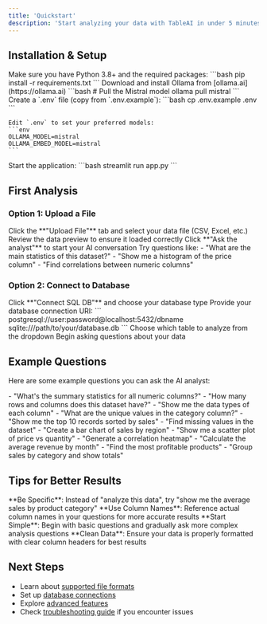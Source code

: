 ```yaml
---
title: 'Quickstart'
description: 'Start analyzing your data with TableAI in under 5 minutes'
---
```


## Installation & Setup

<Steps>
  <Step title="Install Dependencies">
    Make sure you have Python 3.8+ and the required packages:
    ```bash
    pip install -r requirements.txt
    ```
  </Step>
  <Step title="Install Ollama">
    Download and install Ollama from [ollama.ai](https://ollama.ai)
    ```bash
    # Pull the Mistral model
    ollama pull mistral
    ```
  </Step>
  <Step title="Configure Environment">
    Create a `.env` file (copy from `.env.example`):
    ```bash
    cp .env.example .env
    ```
    
    Edit `.env` to set your preferred models:
    ```env
    OLLAMA_MODEL=mistral
    OLLAMA_EMBED_MODEL=mistral
    ```
  </Step>
  <Step title="Run TableAI">
    Start the application:
    ```bash
    streamlit run app.py
    ```
  </Step>
</Steps>

## First Analysis

### Option 1: Upload a File

<Steps>
  <Step title="Choose File">
    Click the **"Upload File"** tab and select your data file (CSV, Excel, etc.)
  </Step>
  <Step title="Preview Data">
    Review the data preview to ensure it loaded correctly
  </Step>
  <Step title="Ask the Analyst">
    Click **"Ask the analyst"** to start your AI conversation
  </Step>
  <Step title="Start Asking">
    Try questions like:
    - "What are the main statistics of this dataset?"
    - "Show me a histogram of the price column"
    - "Find correlations between numeric columns"
  </Step>
</Steps>

### Option 2: Connect to Database

<Steps>
  <Step title="Select Database Type">
    Click **"Connect SQL DB"** and choose your database type
  </Step>
  <Step title="Enter Connection String">
    Provide your database connection URI:
    ```
    postgresql://user:password@localhost:5432/dbname
    sqlite:///path/to/your/database.db
    ```
  </Step>
  <Step title="Select Table">
    Choose which table to analyze from the dropdown
  </Step>
  <Step title="Start Analysis">
    Begin asking questions about your data
  </Step>
</Steps>

## Example Questions

Here are some example questions you can ask the AI analyst:

<AccordionGroup>
  <Accordion title="Basic Statistics">
    - "What's the summary statistics for all numeric columns?"
    - "How many rows and columns does this dataset have?"
    - "Show me the data types of each column"
  </Accordion>
  
  <Accordion title="Data Exploration">
    - "What are the unique values in the category column?"
    - "Show me the top 10 records sorted by sales"
    - "Find missing values in the dataset"
  </Accordion>
  
  <Accordion title="Visualizations">
    - "Create a bar chart of sales by region"
    - "Show me a scatter plot of price vs quantity"
    - "Generate a correlation heatmap"
  </Accordion>
  
  <Accordion title="Analysis & Insights">
    - "Calculate the average revenue by month"
    - "Find the most profitable products"
    - "Group sales by category and show totals"
  </Accordion>
</AccordionGroup>

## Tips for Better Results

<Tip>
**Be Specific**: Instead of "analyze this data", try "show me the average sales by product category"
</Tip>

<Tip>
**Use Column Names**: Reference actual column names in your questions for more accurate results
</Tip>

<Tip>
**Start Simple**: Begin with basic questions and gradually ask more complex analysis questions
</Tip>

<Warning>
**Clean Data**: Ensure your data is properly formatted with clear column headers for best results
</Warning>

## Next Steps

- Learn about [supported file formats](/guides/file-formats)
- Set up [database connections](/guides/database-setup)
- Explore [advanced features](/features/ai-analyst)
- Check [troubleshooting guide](/guides/troubleshooting) if you encounter issues
